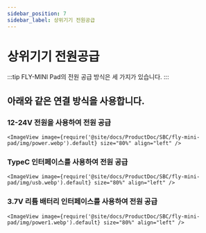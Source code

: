 ```yaml
---
sidebar_position: 7
sidebar_label: 상위기기 전원공급
---
```


# 상위기기 전원공급

:::tip
FLY-MINI Pad의 전원 공급 방식은 세 가지가 있습니다.
:::

## 아래와 같은 연결 방식을 사용합니다.

### 12-24V 전원을 사용하여 전원 공급

    <ImageView image={require('@site/docs/ProductDoc/SBC/fly-mini-pad/img/power.webp').default} size="80%" align="left" />


### TypeC 인터페이스를 사용하여 전원 공급

    <ImageView image={require('@site/docs/ProductDoc/SBC/fly-mini-pad/img/usb.webp').default} size="80%" align="left" />


### 3.7V 리튬 배터리 인터페이스를 사용하여 전원 공급

    <ImageView image={require('@site/docs/ProductDoc/SBC/fly-mini-pad/img/power1.webp').default} size="80%" align="left" />

